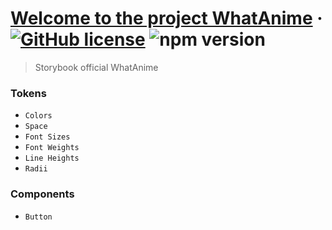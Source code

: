 
<Meta title="Welcome" />

# [Welcome to the project WhatAnime](https://www.whatanime.org/) &middot; [![GitHub license](https://img.shields.io/badge/license-MIT-blue.svg)](https://github.com/facebook/react/blob/main/LICENSE) ![npm version](https://img.shields.io/badge/node-v16.18.1-blue)

> Storybook official WhatAnime

### Tokens

- `Colors`
- `Space`
- `Font Sizes`
- `Font Weights`
- `Line Heights`
- `Radii`

### Components

- `Button`
